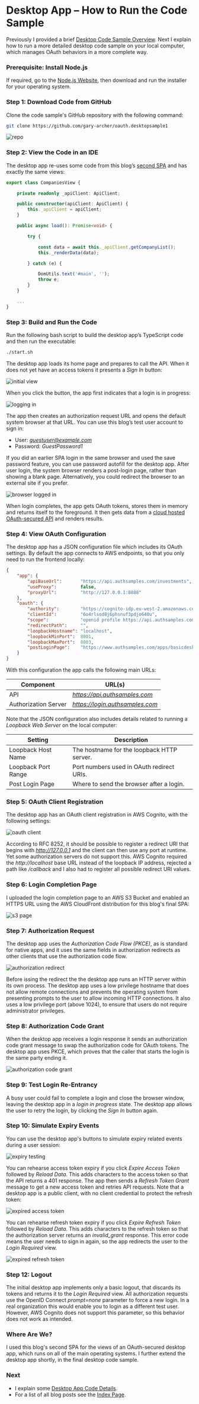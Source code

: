 # Desktop App – How to Run the Code Sample

Previously I provided a brief <a href='desktop-apps-overview'>Desktop Code Sample Overview</a>. Next I explain how to run a more detailed desktop code sample on your local computer, which manages OAuth behaviors in a more complete way.

### Prerequisite: Install Node.js

If required, go to the [Node.js Website](https://nodejs.org/en/download/), then download and run the installer for your operating system.

### Step 1: Download Code from GitHub

Clone the code sample's GitHub repository with the following command:

```bash
git clone https://github.com/gary-archer/oauth.desktopsample1
```

![repo](../images/420/repo.jpg?v=20240925)

### Step 2: View the Code in an IDE

The desktop app re-uses some code from this blog’s <a href='improved-spa-code-sample-overview'>second SPA</a> and has exactly the same views:

```typescript
export class CompaniesView {

    private readonly _apiClient: ApiClient;

    public constructor(apiClient: ApiClient) {
        this._apiClient = apiClient;
    }

    public async load(): Promise<void> {

        try {

            const data = await this._apiClient.getCompanyList();
            this._renderData(data);

        } catch (e) {

            DomUtils.text('#main', '');
            throw e;
        }
    }

    ...
}
```

### Step 3: Build and Run the Code

Run the following bash script to build the desktop app’s TypeScript code and then run the executable:

```bash
./start.sh
```

The desktop app loads its home page and prepares to call the API. When it does not yet have an access tokens it presents a *Sign In* button:

![initial view](../images/420/initial-view.jpg?v=20240922)

When you click the button, the app first indicates that a login is in progress:

![logging in](../images/420/logging-in.jpg?v=20240922)

The app then creates an authorization request URL and opens the default system browser at that URL. You can use this blog’s test user account to sign in:

- User: *guestuser@example.com*
- Password: *GuestPassword1*

If you did an earlier SPA login in the same browser and used the save password feature, you can use password autofill for the desktop app. After user login, the system browser renders a post-login page, rather than showing a blank page. Alternatively, you could redirect the browser to an external site if you prefer.

![browser logged in](../images/420/browser-loggedin.jpg?v=20240922)

When login completes, the app gets OAuth tokens, stores them in memory and returns itself to the foreground. It then gets data from a <a href='serverless-api-overview'>cloud hosted OAuth-secured API</a> and renders results.

### Step 4: View OAuth Configuration

The desktop app has a JSON configuration file which includes its OAuth settings. By default the app connects to AWS endpoints, so that you only need to run the frontend locally:

```json
{
    "app": {
        "apiBaseUrl":       "https://api.authsamples.com/investments",
        "useProxy":         false,
        "proxyUrl":         "http://127.0.0.1:8888"
    },
    "oauth": {
        "authority":        "https://cognito-idp.eu-west-2.amazonaws.com/eu-west-2_CuhLeqiE9",
        "clientId":         "6o4rlsod8j6phsnuf3pdjo640u",
        "scope":            "openid profile https://api.authsamples.com/investments",
        "redirectPath":     "",
        "loopbackHostname": "localhost",
        "loopbackMinPort":  8001,
        "loopbackMaxPort":  8003,
        "postLoginPage":    "https://www.authsamples.com/apps/basicdesktopapp/postlogin.html"
    }
}
```

With this configuration the app calls the following main URLs:

| Component | URL(s) |
| --------- | ------ |
| API | *https://api.authsamples.com* |
| Authorization Server | *https://login.authsamples.com* |

Note that the JSON configuration also includes details related to running a *Loopback Web Server* on the local computer:

| Setting | Description |
| ------- | ----------- |
| Loopback Host Name | The hostname for the loopback HTTP server. |
| Loopback Port Range | Port numbers used in OAuth redirect URIs. |
| Post Login Page | Where to send the browser after a login. |

### Step 5: OAuth Client Registration

The desktop app has an OAuth client registration in AWS Cognito, with the following settings:

![oauth client](../images/420/oauth-client.jpg)

According to RFC 8252, it should be possible to register a redirect URI that begins with *http://127.0.0.1* and the client can then use any port at runtime. Yet some authorization servers do not support this. AWS Cognito required the *http://localhost* base URL instead of the loopback IP address, rejected a path like */callback* and I also had to register all possible redirect URI values.

### Step 6: Login Completion Page

I uploaded the login completion page to an AWS S3 Bucket and enabled an HTTPS URL using the AWS CloudFront distribution for this blog's final SPA:

![s3 page](../images/420/s3-page.jpg?v=20240922)

### Step 7: Authorization Request

The desktop app uses the *Authorization Code Flow (PKCE)*, as is standard for native apps, and it uses the same fields in authorization redirects as other clients that use the authorization code flow.

![authorization redirect](../images/420/authorization-redirect.jpg?v=20240922)

Before issing the redirect the the desktop app runs an HTTP server within its own process. The desktop app uses a low privilege hostname that does not allow remote connections and prevents the operating system from presenting prompts to the user to allow incoming HTTP connections. It also uses a low privilege port (above 1024), to ensure that users do not require administrator privileges.

### Step 8: Authorization Code Grant

When the desktop app receives a login response it sends an authorization code grant message to swap the authorization code for OAuth tokens. The desktop app uses PKCE, which proves that the caller that starts the login is the same party ending it.

![authorization code grant](../images/420/authorization-code-grant.jpg?v=20240922)

### Step 9: Test Login Re-Entrancy

A busy user could fail to complete a login and close the browser window, leaving the desktop app in a *login in progress* state. The desktop app allows the user to retry the login, by clicking the *Sign In* button again.

### Step 10: Simulate Expiry Events

You can use the desktop app's buttons to simulate expiry related events during a user session:

![expiry testing](../images/420/expiry-testing.jpg?v=20240922)

You can rehearse access token expiry if you click *Expire Access Token* followed by *Reload Data*. This adds characters to the access token so that the API returns a 401 response. The app then sends a *Refresh Token Grant* message to get a new access token and retries API requests. Note that a desktop app is a public client, with no client credential to protect the refresh token:

![expired access token](../images/420/expired-access-token.jpg?v=20240922)

You can rehearse refresh token expiry if you click *Expire Refresh Token* followed by *Reload Data*. This adds characters to the refresh token so that the authorization server returns an *invalid_grant* response. This error code means the user needs to sign in again, so the app redirects the user to the *Login Required* view.

![expired refresh token](../images/420/expired-refresh-token.jpg?v=20240922)

### Step 12: Logout

The initial desktop app implements only a basic logout, that discards its tokens and returns it to the *Login Required* view. All authorization requests use the OpenID Connect *prompt=none* parameter to force a new login. In a real organization this would enable you to login as a different test user. However, AWS Cognito does not support this parameter, so this behavior does not work as intended.

### Where Are We?

I used this blog's second SPA for the views of an OAuth-secured desktop app, which runs on all of the main operating systems. I further extend the desktop app shortly, in the final desktop code sample.

### Next

- I explain some <a href='desktop-app-coding-key-points'>Desktop App Code Details</a>.
- For a list of all blog posts see the <a href='index'>Index Page</a>.

